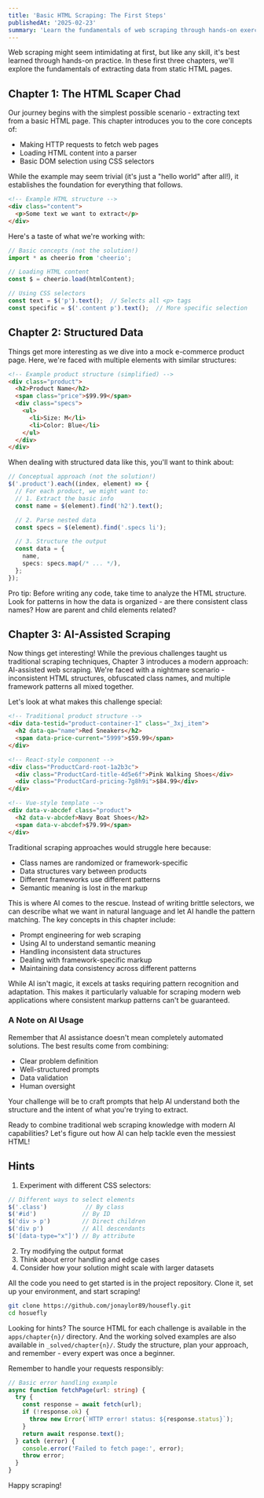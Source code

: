```yaml
---
title: 'Basic HTML Scraping: The First Steps'
publishedAt: '2025-02-23'
summary: 'Learn the fundamentals of web scraping through hands-on exercises with static HTML pages'
---
```


Web scraping might seem intimidating at first, but like any skill, it's best learned through hands-on practice. In these first three chapters, we'll explore the fundamentals of extracting data from static HTML pages.

## Chapter 1: The HTML Scaper Chad

Our journey begins with the simplest possible scenario - extracting text from a basic HTML page. This chapter introduces you to the core concepts of:

- Making HTTP requests to fetch web pages
- Loading HTML content into a parser
- Basic DOM selection using CSS selectors

While the example may seem trivial (it's just a "hello world" after all!), it establishes the foundation for everything that follows.

```html
<!-- Example HTML structure -->
<div class="content">
  <p>Some text we want to extract</p>
</div>
```

Here's a taste of what we're working with:

```typescript
// Basic concepts (not the solution!)
import * as cheerio from 'cheerio';

// Loading HTML content
const $ = cheerio.load(htmlContent);

// Using CSS selectors
const text = $('p').text();  // Selects all <p> tags
const specific = $('.content p').text();  // More specific selection
```

## Chapter 2: Structured Data

Things get more interesting as we dive into a mock e-commerce product page. Here, we're faced with multiple elements with similar structures:

```html
<!-- Example product structure (simplified) -->
<div class="product">
  <h2>Product Name</h2>
  <span class="price">$99.99</span>
  <div class="specs">
    <ul>
      <li>Size: M</li>
      <li>Color: Blue</li>
    </ul>
  </div>
</div>
```

When dealing with structured data like this, you'll want to think about:

```typescript
// Conceptual approach (not the solution!)
$('.product').each((index, element) => {
  // For each product, we might want to:
  // 1. Extract the basic info
  const name = $(element).find('h2').text();

  // 2. Parse nested data
  const specs = $(element).find('.specs li');

  // 3. Structure the output
  const data = {
    name,
    specs: specs.map(/* ... */),
  };
});
```

Pro tip: Before writing any code, take time to analyze the HTML structure. Look for patterns in how the data is organized - are there consistent class names? How are parent and child elements related?


## Chapter 3: AI-Assisted Scraping

Now things get interesting! While the previous challenges taught us traditional scraping techniques, Chapter 3 introduces a modern approach: AI-assisted web scraping. We're faced with a nightmare scenario - inconsistent HTML structures, obfuscated class names, and multiple framework patterns all mixed together.

Let's look at what makes this challenge special:

```html
<!-- Traditional product structure -->
<div data-testid="product-container-1" class="_3xj_item">
  <h2 data-qa="name">Red Sneakers</h2>
  <span data-price-current="5999">$59.99</span>
</div>

<!-- React-style component -->
<div class="ProductCard-root-1a2b3c">
  <div class="ProductCard-title-4d5e6f">Pink Walking Shoes</div>
  <div class="ProductCard-pricing-7g8h9i">$84.99</div>
</div>

<!-- Vue-style template -->
<div data-v-abcdef class="product">
  <h2 data-v-abcdef>Navy Boat Shoes</h2>
  <span data-v-abcdef>$79.99</span>
</div>
```

Traditional scraping approaches would struggle here because:
- Class names are randomized or framework-specific
- Data structures vary between products
- Different frameworks use different patterns
- Semantic meaning is lost in the markup

This is where AI comes to the rescue. Instead of writing brittle selectors, we can describe what we want in natural language and let AI handle the pattern matching. The key concepts in this chapter include:

- Prompt engineering for web scraping
- Using AI to understand semantic meaning
- Handling inconsistent data structures
- Dealing with framework-specific markup
- Maintaining data consistency across different patterns

While AI isn't magic, it excels at tasks requiring pattern recognition and adaptation. This makes it particularly valuable for scraping modern web applications where consistent markup patterns can't be guaranteed.

### A Note on AI Usage

Remember that AI assistance doesn't mean completely automated solutions. The best results come from combining:
- Clear problem definition
- Well-structured prompts
- Data validation
- Human oversight

Your challenge will be to craft prompts that help AI understand both the structure and the intent of what you're trying to extract.

Ready to combine traditional web scraping knowledge with modern AI capabilities? Let's figure out how AI can help tackle even the messiest HTML!

## Hints

1. Experiment with different CSS selectors:
```typescript
// Different ways to select elements
$('.class')           // By class
$('#id')             // By ID
$('div > p')         // Direct children
$('div p')           // All descendants
$('[data-type="x"]') // By attribute
```

2. Try modifying the output format
3. Think about error handling and edge cases
4. Consider how your solution might scale with larger datasets

All the code you need to get started is in the project repository. Clone it, set up your environment, and start scraping!

```sh
git clone https://github.com/jonaylor89/housefly.git
cd hosuefly
```

Looking for hints? The source HTML for each challenge is available in the `apps/chapter{n}/` directory. And the working solved examples are also available in `_solved/chapter{n}/`. Study the structure, plan your approach, and remember - every expert was once a beginner.

Remember to handle your requests responsibly:
```typescript
// Basic error handling example
async function fetchPage(url: string) {
  try {
    const response = await fetch(url);
    if (!response.ok) {
      throw new Error(`HTTP error! status: ${response.status}`);
    }
    return await response.text();
  } catch (error) {
    console.error('Failed to fetch page:', error);
    throw error;
  }
}
```

Happy scraping!
